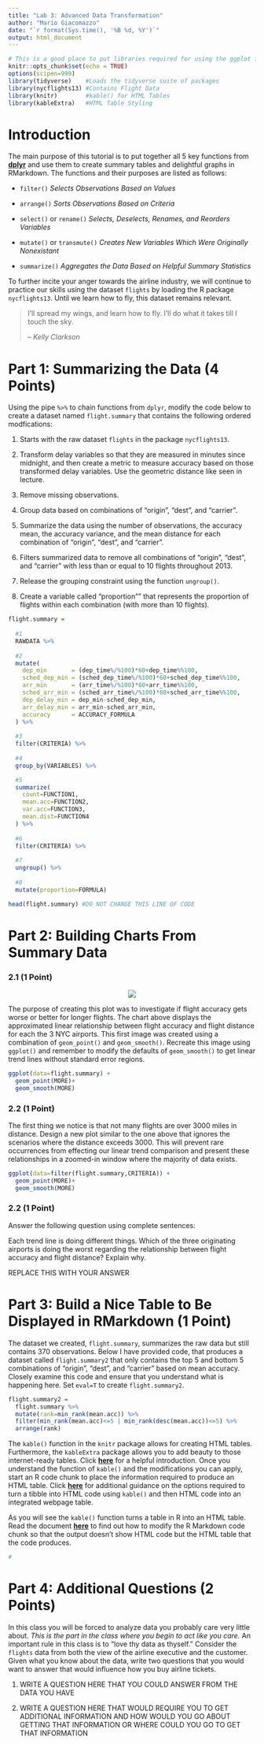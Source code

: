 ```yaml
---
title: "Lab 3: Advanced Data Transformation"
author: "Mario Giacomazzo"
date: "`r format(Sys.time(), '%B %d, %Y')`"
output: html_document
---
```


```r
# This is a good place to put libraries required for using the ggplot function
knitr::opts_chunk$set(echo = TRUE)
options(scipen=999)
library(tidyverse)    #Loads the tidyverse suite of packages
library(nycflights13) #Contains Flight Data
library(knitr)        #kable() for HTML Tables
library(kableExtra)   #HTML Table Styling
```

# Introduction

The main purpose of this tutorial is to put together all 5 key functions from **[dplyr](https://dplyr.tidyverse.org/reference/index.html)** and use them to create summary tables and delightful graphs in RMarkdown. The functions and their purposes are listed as follows:

- `filter()` *Selects Observations Based on Values*

- `arrange()` *Sorts Observations Based on Criteria*

- `select()` or `rename()` *Selects, Deselects, Renames, and Reorders Variables*

- `mutate()` or `transmute()` *Creates New Variables Which Were Originally Nonexistant*

- `summarize()` *Aggregates the Data Based on Helpful Summary Statistics*

To further incite your anger towards the airline industry, we will continue to practice our skills using the dataset `flights` by loading the R package `nycflights13`. Until we learn how to fly, this dataset remains relevant.

> I'll spread my wings, and learn how to fly. I'll do what it takes till I touch the sky.
>
> -- <cite>Kelly Clarkson</cite>

# Part 1: Summarizing the Data (4 Points)

Using the pipe `%>%` to chain functions from `dplyr`, modify the code below to create a dataset named `flight.summary` that contains the following ordered modfications:

1. Starts with the raw dataset `flights` in the package `nycflights13`.

2. Transform delay variables so that they are measured in minutes since midnight, and then create a metric to measure accuracy based on those transformed delay variables. Use the geometric distance like seen in lecture.

3. Remove missing observations.

4. Group data based on combinations of "origin", "dest", and "carrier".

5. Summarize the data using the number of observations, the accuracy mean, the accuracy variance, and the mean distance for each combination of "origin", "dest", and "carrier". 

6. Filters summarized data to remove all combinations of "origin", "dest", and "carrier" with less than or equal to 10 flights throughout 2013.

7. Release the grouping constraint using the function `ungroup()`.

8. Create a variable called "proportion"" that represents the proportion of flights within each combination (with more than 10 flights).

```r
flight.summary = 
  
  #1
  RAWDATA %>%
          
  #2
  mutate(
    dep_min       = (dep_time%/%100)*60+dep_time%%100,
    sched_dep_min = (sched_dep_time%/%100)*60+sched_dep_time%%100,
    arr_min       = (arr_time%/%100)*60+arr_time%%100,
    sched_arr_min = (sched_arr_time%/%100)*60+sched_arr_time%%100,
    dep_delay_min = dep_min-sched_dep_min,
    arr_delay_min = arr_min-sched_arr_min,
    accuracy      = ACCURACY_FORMULA
  ) %>%
  
  #3
  filter(CRITERIA) %>%
  
  #4
  group_by(VARIABLES) %>%

  #5
  summarize(
    count=FUNCTION1,
    mean.acc=FUNCTION2,
    var.acc=FUNCTION3,
    mean.dist=FUNCTION4
  ) %>%
  
  #6
  filter(CRITERIA) %>%
  
  #7
  ungroup() %>%
  
  #8
  mutate(proportion=FORMULA)

head(flight.summary) #DO NOT CHANGE THIS LINE OF CODE
```


# Part 2: Building Charts From Summary Data

### 2.1 (1 Point)

<center><img src="graph1.png"></center>

The purpose of creating this plot was to investigate if flight accuracy gets worse or better for longer flights. The chart above displays the approximated linear relationship between flight accuracy and flight distance for each the 3 NYC airports. This first image was created using a combination of `geom_point()` and `geom_smooth()`. Recreate this image using `ggplot()` and remember to modify the defaults of `geom_smooth()` to get linear trend lines without standard error regions. 

```r
ggplot(data=flight.summary) +
  geom_point(MORE)+
  geom_smooth(MORE)
```

### 2.2 (1 Point)

The first thing we notice is that not many flights are over 3000 miles in distance. Design a new plot similar to the one above that ignores the scenarios where the distance exceeds 3000. This will prevent rare occurrences from effecting our linear trend comparison and present these relationships in a zoomed-in window where the majority of data exists.

```r
ggplot(data=filter(flight.summary,CRITERIA)) +
  geom_point(MORE)+
  geom_smooth(MORE)
```

### 2.2 (1 Point)

Answer the following question using complete sentences: 

Each trend line is doing different things. Which of the three originating airports is doing the worst regarding the relationship between flight accuracy and flight distance? Explain why.

REPLACE THIS WITH YOUR ANSWER

# Part 3: Build a Nice Table to Be Displayed in RMarkdown (1 Point)

The dataset we created, `flight.summary`, summarizes the raw data but still contains 370 observations. Below I have provided code, that produces a dataset called `flight.summary2` that only contains the top 5 and bottom 5 combinations of "origin", "dest", and "carrier" based on mean accuracy. Closely examine this code and ensure that you understand what is happening here. Set `eval=T` to create `flight.summary2`. 

```r
flight.summary2 = 
  flight.summary %>%
  mutate(rank=min_rank(mean.acc)) %>%
  filter(min_rank(mean.acc)<=5 | min_rank(desc(mean.acc))<=5) %>%
  arrange(rank)
```

The `kable()` function in the `knitr` package allows for creating HTML tables. Furthermore, the `kableExtra` package allows you to add beauty to those internet-ready tables. Click **[here](http://haozhu233.github.io/kableExtra/awesome_table_in_html.html)** for a helpful introduction. Once you understand the function of `kable()` and the modifications you can apply, start an R code chunk to place the information required to produce an HTML table. Click **[here](https://rmarkdown.rstudio.com/lesson-7.html)** for additional guidance on the options required to turn a tibble into HTML code using `kable()` and then HTML code into an integrated webpage table.

As you will see the `kable()` function turns a table in R into an HTML table. Read the document **[here](https://bookdown.org/yihui/rmarkdown-cookbook/kable.html)** to find out how to modify the R Markdown code chunk so that the output doesn't show HTML code but the HTML table that the code produces.

```r
#
```



# Part 4: Additional Questions (2 Points)

In this class you will be forced to analyze data you probably care very little about. *This is the part in the class where you begin to act like you care.* An important rule in this class is to "love thy data as thyself." Consider the `flights` data from both the view of the airline executive and the customer. Given what you know about the data, write two questions that you would want to answer that would influence how you buy airline tickets.

1) WRITE A QUESTION HERE THAT YOU COULD ANSWER FROM THE DATA YOU HAVE

2) WRITE A QUESTION HERE THAT WOULD REQUIRE YOU TO GET ADDITIONAL INFORMATION AND HOW WOULD YOU GO ABOUT GETTING THAT INFORMATION OR WHERE COULD YOU GO TO GET THAT INFORMATION



